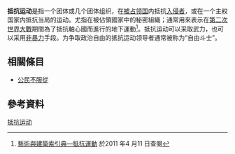 {{expand|time=2010-09-13T11:42:23+00:00}}
{{Expand English|Resistance movement}}

'''抵抗运动'''是指一个团体或几个团体组织，在[[军事占领|被占领国]]内抵抗[[入侵|入侵者]]，或在一个主权国家内抵抗当局的运动。尤指在被佔領國家中的秘密組織；通常用來表示在[[第二次世界大戰|第二次世界大戰]]期間為了抵抗軸心國而進行的地下運動<ref>[http://db1x.sinica.edu.tw/caat/caat_rptcaatc.php?_op=?SUBJECT_ID:300192649 藝術與建築索引典—抵抗運動] {{webarchive|url=https://web.archive.org/web/20111208164313/http://db1x.sinica.edu.tw/caat/caat_rptcaatc.php?_op=%3FSUBJECT_ID%3A300192649 |date=2011-12-08 }} 於2011 年4 月11 日查閱</ref>。抵抗运动可以采取武力，也可以采用[[非暴力|非暴力]]手段。为争取政治自由的抵抗运动领导者通常被称为“自由斗士”。

==相關條目==
*[[公民不服從|公民不服從]]

==參考資料==
<references/>

{{社會小作品}}

[[Category:抵抗运动|]]